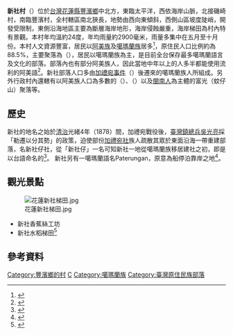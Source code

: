 {{ROC Village or Li Info
| Village/LiName = 新社
| Village/Li = 村
| City/CountyName = 花蓮縣
| DivName = 豐濱鄉
| OldName = PateRungan
| AreaTotal = 
| Sub = 14
| HouseholdTotal = 259戶
| YearMonth = 2020年7月
| PopTotal = 661人<ref>{{Cite web |url=https://fbhr.hl.gov.tw/News_Content.aspx?n=959&s=69548 |title=109年7月各鄰住戶人口統計表 |access-date=2020-08-12}}</ref>
| Longitude = 
| Latitude = 
| Neighbors = 磯崎村、豐濱村、[[光復鄉|光復鄉]]東富村
| MapLocation = 
| Map size = 
| Head = 張伸明 Kolas・suntok
| Address = 新社村2鄰48號
| Website =
| Photo = 
| Photo size = 
| Caption = 
| DataSource =
}}

'''新社村'''（'''{{lang-ckv|PateRungan}}'''）位於[[台灣|台灣]][[花蓮縣|花蓮縣]][[豐濱鄉|豐濱鄉]]中北方，東臨太平洋，西依海岸山脈，北接磯崎村，南臨豐濱村，全村轄區南北狹長，地勢由西向東傾斜，西側山區坡度陡峭，開發受限制，東側沿海地區主要為斷層海岸地形，海岸侵蝕嚴重，海岸梯田為村內特有景觀。本村年均溫約24度，年均雨量約2900毫米，雨量多集中在五月至十月份。本村人文資源豐富，居民以[[阿美族|阿美族]]及[[噶瑪蘭族|噶瑪蘭族]]居多<ref>{{Cite web |url=https://feng-bin.com/industry/18/208 |title=花蓮縣豐濱鄉公所 新社村 |access-date=2020-08-12}}</ref>，原住民人口比例約為88.5%，主要聚落為{{link-szy|新社部落|Paterungan}}（{{lang-ckv|PateRungan}}），居民以噶瑪蘭族為主，是目前全台保存最多噶瑪蘭語言及文化的部落。部落內也有部分阿美族人，因此當地中年以上的人多半都能使用流利的阿美語<ref>{{cite web|url=http://www.tipp.org.tw/tribe_detail3.asp?City_No=19&TA_No=13&T_ID=5|title=台灣原住民族資訊資源網 新社部落|publisher=}}</ref>。新社部落人口多由[[加禮宛事件|加禮宛事件]]（{{lang-ckv|Lanas na Kabalaen}}）後遷來的噶瑪蘭族人所組成。另外行政村內還轄有以阿美族人口為多數的{{link-szy|東興部落|Malaloong}}（{{lang-ami|Malaloong}}）、{{link-szy|復興部落|Dipit|復興（加塱）部落}}（{{lang-ami|Dipid}}）以及[[閩南裔台灣人|閩南人]]為主體的富光（蚊仔山）聚落等。

== 歷史 ==
新社的地名之始於[[臺灣清治時期|清治]]光緒4年（1878）間，加禮宛戰役後，[[臺灣鎮總兵|臺灣鎮總兵]][[吳光亮|吳光亮]]採「勒遷以分其勢」的政策，迫使部份[[加禮宛社|加禮宛社]]族人疏散其眾於東面沿海一帶重建部落，名新社仔社，從「新社仔」一名可知新社一地從噶瑪蘭族移居建社之初，即是以台語命名的<ref>{{Cite web |url=http://gissrv3.sinica.edu.tw/search/ |title=地名檢索系統 豐濱鄉地名清單 新社村 |access-date=2020-08-12 |archive-date=2012-05-18 |archive-url=https://web.archive.org/web/20120518203633/http://gissrv3.sinica.edu.tw/search/ |dead-url=yes }}</ref>。 新社另有一噶瑪蘭語名Paterungan，原意為船停泊靠岸之地<ref>{{Cite web |url=http://web.klokah.tw/video/watch.php?vid=2672 |title=族語新樂園 船停泊靠岸之地－pateRungan 新社部落 |access-date=2020-08-12}}</ref>。

== 觀光景點 ==
[[File:花蓮新社梯田.jpg|thumb]]
*新社香蕉絲工坊
*新社水稻梯田<ref>{{cite web|url=https://www.eastcoast-nsa.gov.tw/zh-tw/Travel/TribalTourism/Paterongan|title=東部海岸國家風景區 新社部落觀光|publisher=|access-date=2020-08-12|archive-date=2020-09-22|archive-url=https://web.archive.org/web/20200922112325/https://www.eastcoast-nsa.gov.tw/zh-tw/travel/tribaltourism/paterongan|dead-url=no}}</ref>

== 參考資料 ==
{{reflist|2}}

[[Category:豐濱鄉的村|Category:豐濱鄉的村]]
[[Category:豐濱鄉|C]]
[[Category:噶瑪蘭族|Category:噶瑪蘭族]]
[[Category:臺灣原住民族部落|Category:臺灣原住民族部落]]